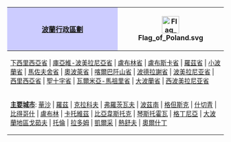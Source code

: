 {| class="toccolours" style="text-align: center;width:90%; margin: 0.5em auto; clear:both;" 
|-
! style="background-color: #CCCCFF; width:100%;" | [[波兰|波蘭]][[波蘭行政區劃|行政區劃]]
| style="width:40px;" | [[File:Flag_of_Poland.svg|40px]]
|-
| colspan="2" style="font-size:90%;"|[[下西里西亚省|下西里西亞省]] | [[庫亞維-波美拉尼亞省|庫亞維-波美拉尼亞省]] | [[卢布林省|盧布林省]] | [[盧布斯卡省|盧布斯卡省]] | [[罗兹省|羅茲省]] | [[小波兰省|小波蘭省]] | [[馬佐夫舍省|馬佐夫舍省]] | [[奧波萊省|奧波萊省]] | [[喀尔巴阡山省|喀爾巴阡山省]] | [[波德拉謝省|波德拉謝省]] | [[波美拉尼亚省|波美拉尼亚省]] | [[西里西亚省|西里西亞省]] | [[聖十字省|聖十字省]] | [[瓦爾米亞-馬祖里省|瓦爾米亞-馬祖里省]] | [[大波兰省|大波蘭省]] | [[西波美拉尼亚省|西波美拉尼亚省]]
|-
| colspan="2" style="font-size:90%;"|'''[[波蘭城市列表|主要城市]]''': [[华沙|華沙]] | [[羅茲|羅茲]] | [[克拉科夫|克拉科夫]] | [[弗罗茨瓦夫|弗羅茨瓦夫]] | [[波茲南|波茲南]] | [[格但斯克|格但斯克]] | [[什切青|什切青]] | [[比得哥什|比得哥什]] | [[卢布林|盧布林]] | [[卡托维兹|卡托維茲]] | [[比亞韋斯托克|比亞韋斯托克]] | [[琴斯托霍瓦|琴斯托霍瓦]] | [[格丁尼亚|格丁尼亞]] | [[大波蘭地區戈茹夫|大波蘭地區戈茹夫]] | [[托伦|托倫]] | [[拉多姆|拉多姆]] | [[凱爾采|凱爾采]] | [[熱舒夫|熱舒夫]] | [[奧爾什丁|奧爾什丁]]
|}